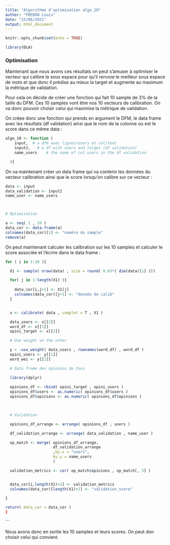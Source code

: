 ```yaml
---
title: "Algorithme d'optimisation algo_10"
author: "FREDON Louis"
date: "23/06/2021"
output: html_document
---
```


```r
knitr::opts_chunk$set(echo = TRUE)
```

```r
library(DLA)
```

### __**Optimisation<a class="anchor" id="Optimisation"></a>**__

Maintenant que nous avons ces résultats on peut s'amuser à optimiser le vecteur qui calibre le sous espace pour qu'il renvoie le meilleur sous espace de mots et que donc il prédise au mieux la target et augmente au maximum la métrique de validation.

Pour cela on décide de créer une fonction qui fait 10 sample de 3% de la taille du DFM. Ces 10 samples vont être nos 10 vecteurs de calibration. On va donc pouvoir choisir celui qui maximise la métrique de validation.

On créee donc une fonction qui prends en argument le DFM, le data frame avec les résultats (df validation) ainsi que le nom de la colonne ou est le score dans ce même data :

```r
algo_10 <- function (
    input,  # a dfm avec lignes/users et col/text
    input2,   # a df with users and target (df validation)
    name_users    # the name of col users in the df validation

  ){

```

On va maintenant créer un data frame qui va contenir les données du vecteur calibration ainsi que le score lorsqu'on calibre sur ce vecteur :

```r
data <- input
data_validation <- input2
name_user <- name_users



# Optimisation

a <- seq( 1 , 10 )
data_cor <- data.frame(a)
colnames(data_cor)[1] <- "numéro du sample"
remove(a)

```

On peut maintenant calculer les calibration sur les 10 samples et calculer le score associée et l'écrire dans le data frame :

```r
for ( i in 1:10 ){

  X1 <- sample( nrow(data) , size = round( 0.03*( dim(data)[1] )))

  for( j in 1:length(X1) ){
    
    data_cor[i,j+1] <- X1[j]
    colnames(data_cor)[j+1] <- "donnée de calib"
  }


  x <- calibrate( data , complet = T , X1 )

  data_users <- x[[2]]
  word_df <- x[[1]]
  opini_target <- x[[3]]

  # Use weight on the other

  y < -use_weight( data_users , rownames(word_df) , word_df )
  opini_users <- y[[1]]
  word_wei <- y[[2]]

  # Data frame des opinions de tous

  library(dplyr)
  
  opinions_df <- rbind( opini_target , opini_users )
  opinions_df$users <- as.numeric( opinions_df$users )
  opinions_df$opinions <- as.numeric( opinions_df$opinions )
  


  # Validation

  opinions_df_arrange <- arrange( opinions_df , users )

  df_validation_arrange <- arrange( data_validation , name_user )

  op_match <- merge( opinions_df_arrange,
                     df_validation_arrange
                     ,by.x = "users",
                     by.y = name_users 
                     )

  validation_metrics <- cor( op_match$opinions , op_match[, 3] )


  data_cor[i,length(X1)+2] <- validation_metrics
  colnames(data_cor)[length(X1)+2] <- "validation_score"

}

```


```r
return( data_cor = data_cor )
}
```

```

Nous avons donc en sortie les 10 samples et leurs scores. On peut don choisir celui qui convient.
